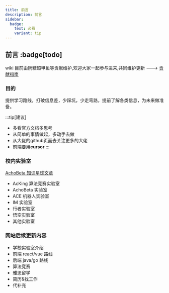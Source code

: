 ```yaml
---
title: 前言
description: 前言
sidebar:
  badge:
    text: 必看
    variant: tip
---
```


## 前言 :badge[todo]

wiki 目前由阮糖超甲鱼等贡献维护,欢迎大家一起参与进来,共同维护更新 ---> <a href="/前言/contribution-guide">贡献指南</a>

### 目的

提供学习路线，打破信息差，少踩坑，少走弯路，提前了解各类信息，为未来做准备。

:::tip[建议]
- 多看官方文档多思考
- 从简单的事情做起，多动手去做
- 从大佬的github页面去关注更多的大佬
- 前端要用**cursor**
:::

### 校内实验室

[AchoBeta 知识星球文章](https://wx.zsxq.com/group/48844481542448)

- AcKing 算法竞赛实验室
- AchoBeta 实验室
- ACE 机器人实验室
- IM 实验室
- 行者实验室
- 悟空实验室
- 其他实验室

### 网站后续更新内容

- 学校实验室介绍
- 前端 react/vue 路线
- 后端 java/go 路线
- 算法竞赛
- 雅思留学
- 简历&找工作
- 代补充
